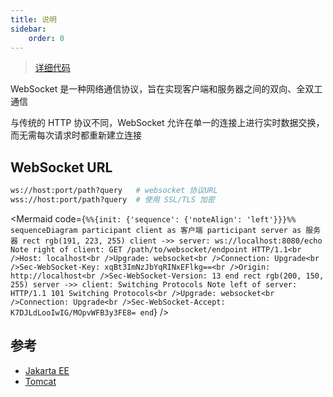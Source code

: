 ```yaml
---
title: 说明
sidebar:
    order: 0
---
```



> [详细代码](https://github.com/follow1123/java-framework-examples/tree/main/websocket)

WebSocket 是一种网络通信协议，旨在实现客户端和服务器之间的双向、全双工通信

与传统的 HTTP 协议不同，WebSocket 允许在单一的连接上进行实时数据交换，而无需每次请求时都重新建立连接

## WebSocket URL

```bash
ws://host:port/path?query   # websocket 协议URL
wss://host:port/path?query  # 使用 SSL/TLS 加密
```

<Mermaid
    code={`
%%{init: {'sequence': {'noteAlign': 'left'}}}%%
sequenceDiagram
participant client as 客户端
participant server as 服务器
rect rgb(191, 223, 255)
client ->> server: ws://localhost:8080/echo
Note right of client: GET /path/to/websocket/endpoint HTTP/1.1<br />Host: localhost<br />Upgrade: websocket<br />Connection: Upgrade<br />Sec-WebSocket-Key: xqBt3ImNzJbYqRINxEFlkg==<br />Origin: http://localhost<br />Sec-WebSocket-Version: 13
end
rect rgb(200, 150, 255)
server ->> client: Switching Protocols
Note left of server: HTTP/1.1 101 Switching Protocols<br />Upgrade: websocket<br />Connection: Upgrade<br />Sec-WebSocket-Accept: K7DJLdLooIwIG/MOpvWFB3y3FE8=
end
`}
/>

## 参考

- [Jakarta EE](https://jakarta.ee/learn/docs/jakartaee-tutorial/9.1/web/websocket/websocket.html)
- [Tomcat](https://tomcat.apache.org/tomcat-9.0-doc/web-socket-howto.html)
